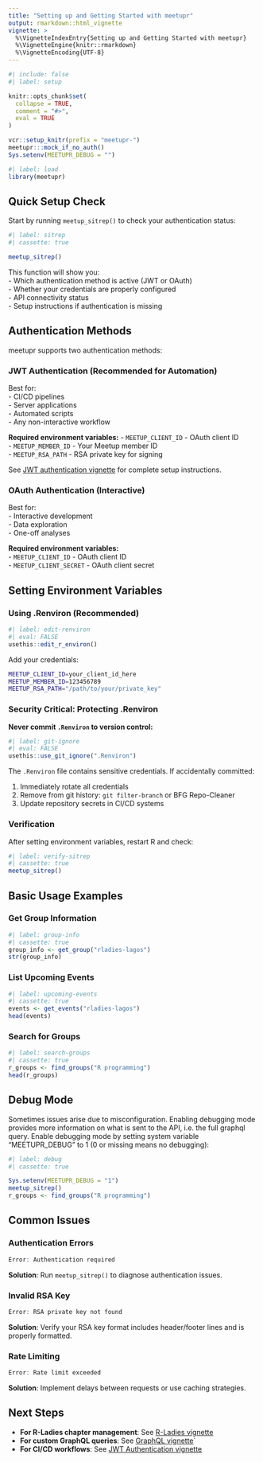 ```yaml
---
title: "Setting up and Getting Started with meetupr"
output: rmarkdown::html_vignette
vignette: >
  %\VignetteIndexEntry{Setting up and Getting Started with meetupr}
  %\VignetteEngine{knitr::rmarkdown}
  %\VignetteEncoding{UTF-8}
---
```


```r
#| include: false
#| label: setup

knitr::opts_chunk$set(
  collapse = TRUE,
  comment = "#>",
  eval = TRUE
)

vcr::setup_knitr(prefix = "meetupr-")
meetupr:::mock_if_no_auth()
Sys.setenv(MEETUPR_DEBUG = "")
```

```r
#| label: load
library(meetupr)
```

## Quick Setup Check

Start by running `meetup_sitrep()` to check your authentication status:

```r
#| label: sitrep
#| cassette: true

meetup_sitrep()
```

This function will show you:  
- Which authentication method is active (JWT or OAuth)  
- Whether your credentials are properly configured  
- API connectivity status  
- Setup instructions if authentication is missing  

## Authentication Methods

meetupr supports two authentication methods:

### JWT Authentication (Recommended for Automation)

Best for:  
- CI/CD pipelines  
- Server applications  
- Automated scripts  
- Any non-interactive workflow  

**Required environment variables:**
- `MEETUP_CLIENT_ID` - OAuth client ID  
- `MEETUP_MEMBER_ID` - Your Meetup member ID  
- `MEETUP_RSA_PATH` - RSA private key for signing  

See [JWT authentication vignette](jwt-auth.html) for complete setup instructions.

### OAuth Authentication (Interactive)

Best for:  
- Interactive development  
- Data exploration  
- One-off analyses  

**Required environment variables:**  
- `MEETUP_CLIENT_ID` - OAuth client ID    
- `MEETUP_CLIENT_SECRET` - OAuth client secret  

## Setting Environment Variables

### Using .Renviron (Recommended)

```r
#| label: edit-renviron
#| eval: FALSE
usethis::edit_r_environ()
```

Add your credentials:

```bash
MEETUP_CLIENT_ID=your_client_id_here
MEETUP_MEMBER_ID=123456789
MEETUP_RSA_PATH="/path/to/your/private_key"
```

### Security Critical: Protecting .Renviron

**Never commit `.Renviron` to version control:**

```r
#| label: git-ignore
#| eval: FALSE
usethis::use_git_ignore(".Renviron")
```

The `.Renviron` file contains sensitive credentials. If accidentally committed:

1. Immediately rotate all credentials  
2. Remove from git history: `git filter-branch` or BFG Repo-Cleaner  
3. Update repository secrets in CI/CD systems  

### Verification

After setting environment variables, restart R and check:

```r
#| label: verify-sitrep
#| cassette: true
meetup_sitrep()
```

## Basic Usage Examples

### Get Group Information

```r
#| label: group-info
#| cassette: true
group_info <- get_group("rladies-lagos")
str(group_info)
```

### List Upcoming Events

```r
#| label: upcoming-events
#| cassette: true
events <- get_events("rladies-lagos")
head(events)
```

### Search for Groups

```r
#| label: search-groups
#| cassette: true
r_groups <- find_groups("R programming")
head(r_groups)
```

## Debug Mode

Sometimes issues arise due to misconfiguration.
Enabling debugging mode provides more information on what is sent to the API, i.e. the full graphql query.
Enable debugging mode by setting system variable "MEETUPR_DEBUG" to 1 (0 or missing means no debugging):

```r
#| label: debug
#| cassette: true

Sys.setenv(MEETUPR_DEBUG = "1")
meetup_sitrep()
r_groups <- find_groups("R programming")
```

## Common Issues

### Authentication Errors

```r
Error: Authentication required
```

**Solution**: Run `meetup_sitrep()` to diagnose authentication issues.

### Invalid RSA Key

```r
Error: RSA private key not found
```

**Solution**: Verify your RSA key format includes header/footer lines and is properly formatted.

### Rate Limiting

```r
Error: Rate limit exceeded
```

**Solution**: Implement delays between requests or use caching strategies.

## Next Steps

- **For R-Ladies chapter management**: See [R-Ladies vignette](rladies.html)  
- **For custom GraphQL queries**: See [GraphQL vignette](graphql.html)`
- **For CI/CD workflows**: See [JWT Authentication vignette](jwt-auth.html)


